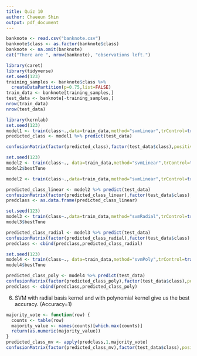 ```yaml
---
title: Quiz 10
author: Chaeeun Shin
output: pdf_document
---
```


```r
banknote <- read.csv("banknote.csv")
banknote$class <- as.factor(banknote$class)
banknote <- na.omit(banknote)
cat("There are ", nrow(banknote), "observations left.")
```

```r
library(caret)
library(tidyverse)
set.seed(123)
training_samples <- banknote$class %>%
  createDataPartition(p=0.75,list=FALSE)
train_data <- banknote[training_samples,]
test_data <- banknote[-training_samples,]
nrow(train_data)
nrow(test_data)
```

```r
library(kernlab)
set.seed(123)
model1 <- train(class~.,data=train_data,method="svmLinear",trControl=trainControl("cv",number=10))
predicted_class <- model1 %>% predict(test_data)

confusionMatrix(factor(predicted_class),factor(test_data$class),positive="1")
```

```r
set.seed(123)
model2 <- train(class~., data=train_data,method="svmLinear",trControl=trainControl("cv",number=10),tuneGrid=expand.grid(C=seq(0,2,length=20)))
model2$bestTune

model2 <- train(class~.,data=train_data,method="svmLinear",trControl=trainControl("cv",number=10),tuneGrid=expand.grid(C=1.789))

predicted_class_linear <- model2 %>% predict(test_data)
confusionMatrix(factor(predicted_class_linear),factor(test_data$class),positive='1')
predclass <- as.data.frame(predicted_class_linear)
```

```r
set.seed(123)
model3 <- train(class~.,data=train_data,method="svmRadial",trControl=trainControl("cv",number=10),tuneLength=10)
model3$bestTune

predicted_class_radial <- model3 %>% predict(test_data)
confusionMatrix(factor(predicted_class_radial),factor(test_data$class),positive='1')
predclass <- cbind(predclass,predicted_class_radial)
```

```r
set.seed(123)
model4 <- train(class~., data=train_data,method="svmPoly",trControl=trainControl("cv",number=10),tuneLength=4)
model4$bestTune

predicted_class_poly <- model4 %>% predict(test_data)
confusionMatrix(factor(predicted_class_poly),factor(test_data$class),positive="1")
predclass <- cbind(predclass,predicted_class_poly)

```

6. SVM with radial basis kernel and with polynomial kernel give us the best accuracy. (Accuracy=1)

```r
majority_vote <- function(row) {
  counts <- table(row)
  majority_value <- names(counts)[which.max(counts)]
  return(as.numeric(majority_value))
}
predicted_class_mv <- apply(predclass,1,majority_vote)
confusionMatrix(factor(predicted_class_mv),factor(test_data$class),positive='1')
```
